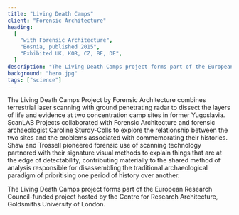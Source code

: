 ```yaml
---
title: "Living Death Camps"
client: "Forensic Architecture"
heading:
  [
    "with Forensic Architecture",
    "Bosnia, published 2015",
    "Exhibited UK, KOR, CZ, BE, DE",
  ]
description: "The Living Death Camps project forms part of the European Research Council-funded project hosted by the Centre for Research Architecture, Goldsmiths University of London and forms part of the exhibition FORENSIS at Haus der Kulteren der Welt, Berlin in March 2014."
background: "hero.jpg"
tags: ["science"]
---
```



The Living Death Camps Project by Forensic Architecture combines terrestrial laser scanning with ground penetrating radar to dissect the layers of life and evidence at two concentration camp sites in former Yugoslavia. ScanLAB Projects collaborated with Forensic Architecture and forensic archaeologist Caroline Sturdy-Colls to explore the relationship between the two sites and the problems associated with commemorating their histories. Shaw and Trossell pioneered forensic use of scanning technology partnered with their signature visual methods to explain things that are at the edge of detectability, contributing materially to the shared method of analysis responsible for disassembling the traditional archaeological paradigm of prioritising one period of history over another.

The Living Death Camps project forms part of the European Research Council-funded project hosted by the Centre for Research Architecture, Goldsmiths University of London.

<ImageMagic
  href="forensic-architecture-01.jpg"
  caption="Surface elevation imaging of an area surrounding the Yugoslav Pavilion"
/>
<InlineImages>
  <ImageMagic
    href="forensic-architecture-03.jpg"
    caption="A view of the central tower with GPR"
  />
  <ImageMagic
    href="forensic-architecture-04.jpg"
    caption="A sectional perspective of the area surrounding the German Pavilion"
  />
</InlineImages>
<ImageMagic
  href="forensic-architecture-07.jpg"
  caption="Perspective plan of the White House, Omarska Camp, Bosnia"
/>
